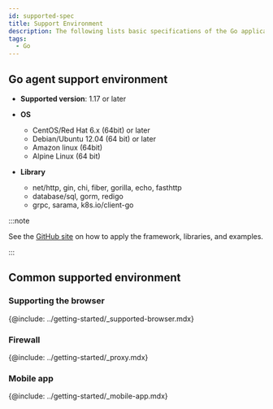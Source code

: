 ```yaml
---
id: supported-spec
title: Support Environment
description: The following lists basic specifications of the Go application server on which the WhaTap monitoring service operates.
tags:
  - Go
---
```


## Go agent support environment

- **Supported version**: 1.17 or later

- **OS**

  - CentOS/Red Hat 6.x (64bit) or later 
  - Debian/Ubuntu 12.04 (64 bit) or later
  - Amazon linux (64bit)
  - Alpine Linux (64 bit)

- **Library**

  - net/http, gin, chi, fiber, gorilla, echo, fasthttp
  - database/sql, gorm, redigo
  - grpc, sarama, k8s.io/client-go

:::note

See the [GitHub site](https://github.com/whatap/go-api-example) on how to apply the framework, libraries, and examples.

:::

## Common supported environment

### Supporting the browser

{@include: ../getting-started/_supported-browser.mdx}

### Firewall

{@include: ../getting-started/_proxy.mdx} 

### Mobile app

{@include: ../getting-started/_mobile-app.mdx}  
